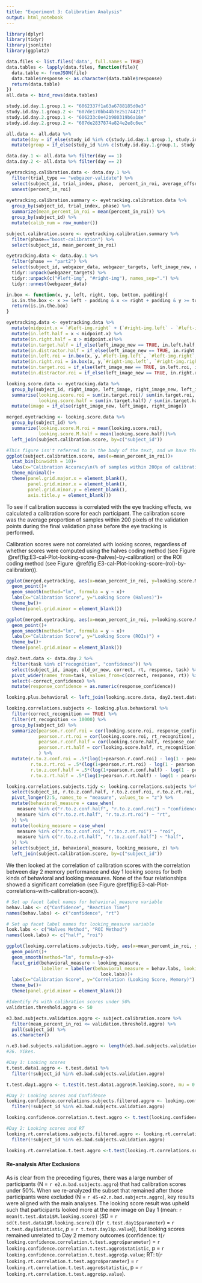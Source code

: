 ```yaml
---
title: "Experiment 3: Calibration Analysis"
output: html_notebook
---
```


```r
library(dplyr)
library(tidyr)
library(jsonlite)
library(ggplot2)
```

```r
data.files <- list.files('data', full.names = TRUE)
data.tables <- lapply(data.files, function(file){
  data.table <- fromJSON(file)
  data.table$response <- as.character(data.table$response)
  return(data.table)
})
all.data <- bind_rows(data.tables)
```

```r
study.id.day.1.group.1 <- "6062337f1a63a6788185d0e3"
study.id.day.1.group.2 <- "607de170bb44b7e25174421f"
study.id.day.2.group.1 <- "606233c0e42b980319b6a18e"
study.id.day.2.group.2 <- "607de2837874a824e2e8c6ec"

all.data <- all.data %>%
  mutate(day = if_else(study_id %in% c(study.id.day.1.group.1, study.id.day.1.group.2), 1, 2)) %>%
  mutate(group = if_else(study_id %in% c(study.id.day.1.group.1, study.id.day.2.group.1), 1, 2))

data.day.1 <- all.data %>% filter(day == 1)
data.day.2 <- all.data %>% filter(day == 2)
```

```r
eyetracking.calibration.data <- data.day.1 %>%
  filter(trial_type == "webgazer-validate") %>%
  select(subject_id, trial_index, phase,  percent_in_roi, average_offset) %>% 
  unnest(percent_in_roi)
  
eyetracking.calibration.summary <- eyetracking.calibration.data %>% 
  group_by(subject_id, trial_index, phase) %>% 
  summarize(mean_percent_in_roi = mean(percent_in_roi)) %>% 
  group_by(subject_id) %>% 
  mutate(calib_num = row_number())

subject.calibration.score <- eyetracking.calibration.summary %>%
  filter(phase=="boost-calibration") %>%
  select(subject_id, mean_percent_in_roi)
```

```r
eyetracking.data <- data.day.1 %>%
  filter(phase == "part2") %>%
  select(subject_id, webgazer_data, webgazer_targets, left_image_new, right_image_new, right_image, left_image) %>%
  tidyr::unpack(webgazer_targets) %>%
  tidyr::unpack(c("#left-img", "#right-img"), names_sep=".") %>%
  tidyr::unnest(webgazer_data)
```

```r
in.box <- function(x, y, left, right, top, bottom, padding){
  is.in.the.box <- x >= left - padding & x <= right + padding & y >= top - padding & y <= bottom + padding
  return(is.in.the.box)
}

eyetracking.data <- eyetracking.data %>%
  mutate(midpoint.x = `#left-img.right` + (`#right-img.left` - `#left-img.right`)/2) %>%
  mutate(in.left.half = x < midpoint.x) %>%
  mutate(in.right.half = x > midpoint.x)%>%
  mutate(in.target.half = if_else(left_image_new == TRUE, in.left.half, in.right.half))%>%
  mutate(in.distractor.half = if_else(left_image_new == TRUE, in.right.half, in.left.half)) %>%
  mutate(in.left.roi = in.box(x, y,`#left-img.left`, `#left-img.right`, `#left-img.top`, `#left-img.bottom`, 50))%>%
  mutate(in.right.roi = in.box(x, y,`#right-img.left`, `#right-img.right`, `#right-img.top`, `#right-img.bottom`, 50))%>%
  mutate(in.target.roi = if_else(left_image_new == TRUE, in.left.roi, in.right.roi))%>%
  mutate(in.distractor.roi = if_else(left_image_new == TRUE, in.right.roi, in.left.roi))
```

```r
looking.score.data <- eyetracking.data %>% 
  group_by(subject_id, right_image, left_image, right_image_new, left_image_new) %>%
  summarise(looking.score.roi = sum(in.target.roi)/ sum(in.target.roi, in.distractor.roi),
            looking.score.half = sum(in.target.half) / sum(in.target.half, in.distractor.half)) %>%
  mutate(image = if_else(right_image_new, left_image, right_image))
```

```r
merged.eyetracking <- looking.score.data %>%
  group_by(subject_id) %>%
  summarize(looking.score.M.roi = mean(looking.score.roi),
            looking.score.M.half = mean(looking.score.half))%>%
  left_join(subject.calibration.score, by=c("subject_id"))
```


<!--#### Calibration Accuracy-->

```r
#This figure isn't referred to in the body of the text, and we have the scatterplots, so I'm cutting this for now
ggplot(subject.calibration.score, aes(x=mean_percent_in_roi))+
  stat_bin(binwidth = 10)+
  labs(x="Calibration Accuracy\n(% of samples within 200px of calibration point)")+
  theme_minimal()+
  theme(panel.grid.major.x = element_blank(),
        panel.grid.minor.x = element_blank(),
        panel.grid.minor.y = element_blank(),
        axis.title.y = element_blank())
```

<!--#### Correlation with Effects-->

To see if calibration success is correlated with the eye tracking effects, we calculated a calibration score for each participant. The calibration score was the average proportion of samples within 200 pixels of the validation points during the final validation phase before the eye tracking is performed.

Calibration scores were not correlated with looking scores, regardless of whether scores were computed using the halves coding method (see Figure \ \@ref(fig:E3-cal-Plot-looking-score-(halves)-by-calibration) or the ROI coding method (see  Figure \ \@ref(fig:E3-cal-Plot-looking-score-(roi)-by-calibration)).


```r
ggplot(merged.eyetracking, aes(x=mean_percent_in_roi, y=looking.score.M.half))+
  geom_point()+
  geom_smooth(method="lm", formula = y ~ x)+
  labs(x="Calibration Score", y="Looking Score (Halves)")+
  theme_bw()+
  theme(panel.grid.minor = element_blank())

```

```r
ggplot(merged.eyetracking, aes(x=mean_percent_in_roi, y=looking.score.M.roi))+
  geom_point()+
  geom_smooth(method="lm", formula = y ~ x)+
  labs(x="Calibration Score", y="Looking Score (ROIs)") +
  theme_bw()+
  theme(panel.grid.minor = element_blank())

```

```r
day2.test.data <- data.day.2 %>%
  filter(task %in% c("recognition", "confidence")) %>%
  select(subject_id, image, old_or_new, correct, rt, response, task) %>%
  pivot_wider(names_from=task, values_from=c(correct, response, rt)) %>%
  select(-correct_confidence) %>%
  mutate(response_confidence = as.numeric(response_confidence))
```

```r
looking.plus.behavioral <- left_join(looking.score.data, day2.test.data)

looking.correlations.subjects <- looking.plus.behavioral %>%
  filter(correct_recognition == TRUE) %>%
  filter(rt_recognition <= 10000) %>%
  group_by(subject_id) %>%
  summarize(pearson.r.conf.roi = cor(looking.score.roi, response_confidence),
            pearson.r.rt.roi = cor(looking.score.roi, rt_recognition),
            pearson.r.conf.half = cor(looking.score.half, response_confidence),
            pearson.r.rt.half = cor(looking.score.half, rt_recognition)
            ) %>%
  mutate(r.to.z.conf.roi = .5*(log(1+pearson.r.conf.roi) - log(1 - pearson.r.conf.roi)),
         r.to.z.rt.roi = .5*(log(1+pearson.r.rt.roi) - log(1 - pearson.r.rt.roi)),
         r.to.z.conf.half = .5*(log(1+pearson.r.conf.half) - log(1 - pearson.r.conf.half)),
         r.to.z.rt.half = .5*(log(1+pearson.r.rt.half) - log(1 - pearson.r.rt.half)))

looking.correlations.subjects.tidy <- looking.correlations.subjects %>%
  select(subject_id, r.to.z.conf.half, r.to.z.conf.roi, r.to.z.rt.roi, r.to.z.rt.half) %>%
  pivot_longer(2:5, names_to = "measure", values_to = "z") %>%
  mutate(behavioral_measure = case_when(
    measure %in% c("r.to.z.conf.half", "r.to.z.conf.roi") ~ "confidence",
    measure %in% c("r.to.z.rt.half", "r.to.z.rt.roi") ~ "rt",
  )) %>%
  mutate(looking_measure = case_when(
    measure %in% c("r.to.z.conf.roi", "r.to.z.rt.roi") ~ "roi",
    measure %in% c("r.to.z.rt.half", "r.to.z.conf.half") ~ "half",
  )) %>%
  select(subject_id, behavioral_measure, looking_measure, z) %>%
  left_join(subject.calibration.score, by=c("subject_id"))
```

We then looked at the correlation of calibration scores with the correlation between day 2 memory performance and day 1 looking scores for both kinds of behavioral and looking measures. None of the four relationships showed a significant correlation (see Figure\ \@ref(fig:E3-cal-Plot-correlations-with-calibration-score)).

```r
# Set up facet label names for behavioral_measure variable
behav.labs <- c("Confidence", "Reaction Time")
names(behav.labs) <- c("confidence", "rt")

# Set up facet label names for looking_measure variable
look.labs <- c("Halves Method", "ROI Method")
names(look.labs) <- c("half", "roi")

ggplot(looking.correlations.subjects.tidy, aes(x=mean_percent_in_roi, y=z))+
  geom_point()+
  geom_smooth(method="lm", formula=y~x)+
  facet_grid(behavioral_measure ~ looking_measure,
             labeller = labeller(behavioral_measure = behav.labs, looking_measure =
                                   look.labs))+
  labs(x="Calibration Score", y="Correlation (Looking Score, Memory)") +
  theme_bw()+
  theme(panel.grid.minor = element_blank())
```

```r
#Identify Ps with calibration scores under 50%
validation.threshold.aggro <- 50

e3.bad.subjects.validation.aggro <- subject.calibration.score %>%
  filter(mean_percent_in_roi <= validation.threshold.aggro) %>%
  pull(subject_id) %>%
  as.character()

n.e3.bad.subjects.validation.aggro <- length(e3.bad.subjects.validation.aggro)
#26. Yikes.

#Day 1: Looking scores
t.test.data1.aggro <- t.test.data1 %>%
  filter(!subject_id %in% e3.bad.subjects.validation.aggro)

t.test.day1.aggro <- t.test(t.test.data1.aggro$M.looking.score, mu = 0.5)

#Day 2: Looking scores and Confidence
looking.confidence.correlations.subjects.filtered.aggro <- looking.confidence.correlations.subjects.filtered %>%
  filter(!subject_id %in% e3.bad.subjects.validation.aggro)

looking.confidence.correlation.t.test.aggro <- t.test(looking.confidence.correlations.subjects.filtered.aggro$r.to.z)

#Day 2: Looking scores and RT
looking.rt.correlations.subjects.filtered.aggro <- looking.rt.correlations.subjects.filtered %>%
  filter(!subject_id %in% e3.bad.subjects.validation.aggro)

looking.rt.correlation.t.test.aggro <-t.test(looking.rt.correlations.subjects.filtered.aggro$r.to.z)
```

#### Re-analysis After Exclusions
As is clear from the preceding figures, there was a large number of participants (N = `r e2.n.bad.subjects.aggro`) that had calibration scores under 50%. When we re-analyzed the subset that remained after those participants were excluded (N = `r 45-e2.n.bad.subjects.aggro`), key results were aligned with the main analyses. The looking score result was upheld such that participants looked more at the new image on Day 1 (mean: `r mean(t.test.data1$M.looking.score)` (*SD* = `r sd(t.test.data1$M.looking.score)`) (*t*(`r t.test.day1$parameter`) = `r t.test.day1$statistic`, *p* = `r t.test.day1$p.value`)), but looking scores remained unrelated to Day 2 memory outcomes (confidence: t(`r looking.confidence.correlation.t.test.aggro$parameter`) = `r looking.confidence.correlation.t.test.aggro$statistic`, p = `r looking.confidence.correlation.t.test.aggro$p.value`; RT: t(`r  looking.rt.correlation.t.test.aggro$parameter`) = `r looking.rt.correlation.t.test.aggro$statistic`, p = `r looking.rt.correlation.t.test.aggro$p.value`). 